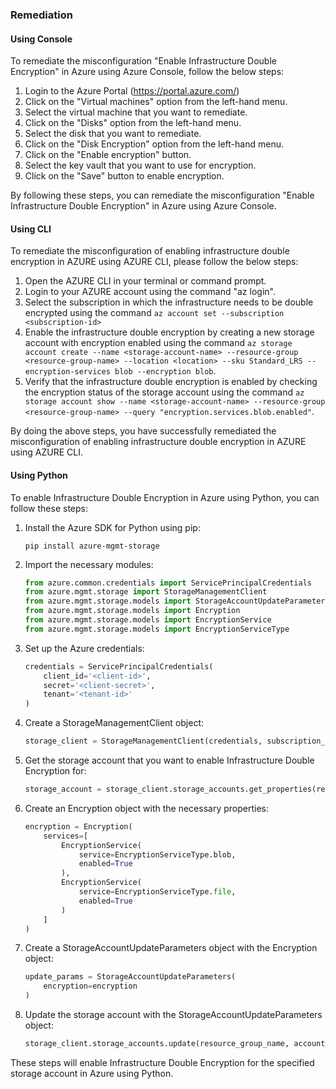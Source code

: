 ### Remediation

#### Using Console

To remediate the misconfiguration "Enable Infrastructure Double Encryption" in Azure using Azure Console, follow the below steps:

1. Login to the Azure Portal (https://portal.azure.com/)
2. Click on the "Virtual machines" option from the left-hand menu.
3. Select the virtual machine that you want to remediate.
4. Click on the "Disks" option from the left-hand menu.
5. Select the disk that you want to remediate.
6. Click on the "Disk Encryption" option from the left-hand menu.
7. Click on the "Enable encryption" button.
8. Select the key vault that you want to use for encryption.
9. Click on the "Save" button to enable encryption.

By following these steps, you can remediate the misconfiguration "Enable Infrastructure Double Encryption" in Azure using Azure Console.

#### Using CLI

To remediate the misconfiguration of enabling infrastructure double encryption in AZURE using AZURE CLI, please follow the below steps:

1. Open the AZURE CLI in your terminal or command prompt.
2. Login to your AZURE account using the command "az login".
3. Select the subscription in which the infrastructure needs to be double encrypted using the command `az account set --subscription <subscription-id>`
4. Enable the infrastructure double encryption by creating a new storage account with encryption enabled using the command `az storage account create --name <storage-account-name> --resource-group <resource-group-name> --location <location> --sku Standard_LRS --encryption-services blob --encryption blob`.
5. Verify that the infrastructure double encryption is enabled by checking the encryption status of the storage account using the command `az storage account show --name <storage-account-name> --resource-group <resource-group-name> --query "encryption.services.blob.enabled"`.

By doing the above steps, you have successfully remediated the misconfiguration of enabling infrastructure double encryption in AZURE using AZURE CLI.

#### Using Python

To enable Infrastructure Double Encryption in Azure using Python, you can follow these steps:

1. Install the Azure SDK for Python using pip:

   ```
   pip install azure-mgmt-storage
   ```

2. Import the necessary modules:

   ```python
   from azure.common.credentials import ServicePrincipalCredentials
   from azure.mgmt.storage import StorageManagementClient
   from azure.mgmt.storage.models import StorageAccountUpdateParameters
   from azure.mgmt.storage.models import Encryption
   from azure.mgmt.storage.models import EncryptionService
   from azure.mgmt.storage.models import EncryptionServiceType
   ```

3. Set up the Azure credentials:

   ```python
   credentials = ServicePrincipalCredentials(
       client_id='<client-id>',
       secret='<client-secret>',
       tenant='<tenant-id>'
   )
   ```

4. Create a StorageManagementClient object:

   ```python
   storage_client = StorageManagementClient(credentials, subscription_id)
   ```

5. Get the storage account that you want to enable Infrastructure Double Encryption for:

   ```python
   storage_account = storage_client.storage_accounts.get_properties(resource_group_name, account_name)
   ```

6. Create an Encryption object with the necessary properties:

   ```python
   encryption = Encryption(
       services=[
           EncryptionService(
               service=EncryptionServiceType.blob,
               enabled=True
           ),
           EncryptionService(
               service=EncryptionServiceType.file,
               enabled=True
           )
       ]
   )
   ```

7. Create a StorageAccountUpdateParameters object with the Encryption object:

   ```python
   update_params = StorageAccountUpdateParameters(
       encryption=encryption
   )
   ```

8. Update the storage account with the StorageAccountUpdateParameters object:

   ```python
   storage_client.storage_accounts.update(resource_group_name, account_name, update_params)
   ```

These steps will enable Infrastructure Double Encryption for the specified storage account in Azure using Python.

